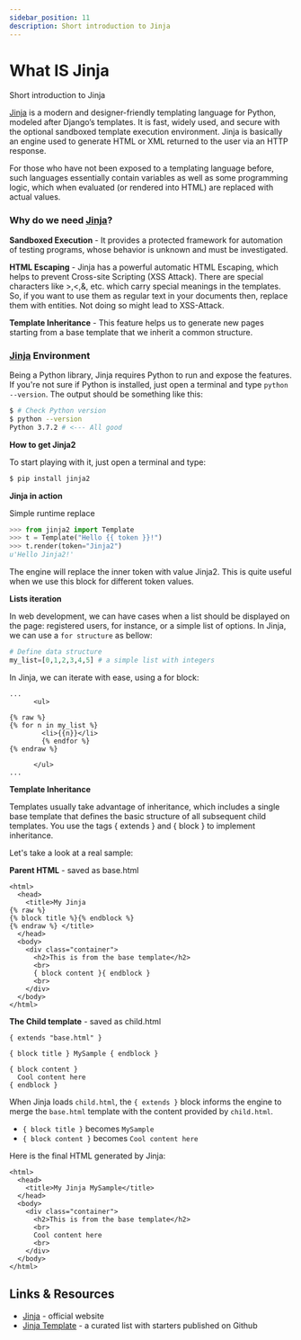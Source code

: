 ```yaml
---
sidebar_position: 11
description: Short introduction to Jinja
---
```


# What IS Jinja

<SubHeading>Short introduction to Jinja</SubHeading>

[Jinja](https://jinja.palletsprojects.com/en/2.11.x/) is a modern and designer-friendly templating language for Python, modeled after Django’s templates. It is fast, widely used, and secure with the optional sandboxed template execution environment. Jinja is basically an engine used to generate HTML or XML returned to the user via an HTTP response.

For those who have not been exposed to a templating language before, such languages essentially contain variables as well as some programming logic, which when evaluated (or rendered into HTML) are replaced with actual values.

### Why do we need [Jinja](https://jinja.palletsprojects.com/en/2.11.x/)?

**Sandboxed Execution** - It provides a protected framework for automation of testing programs, whose behavior is unknown and must be investigated.

**HTML Escaping** - Jinja has a powerful automatic HTML Escaping, which helps to prevent Cross-site Scripting (XSS Attack). There are special characters like >,<,&, etc. which carry special meanings in the templates. So, if you want to use them as regular text in your documents then, replace them with entities. Not doing so might lead to XSS-Attack.

**Template Inheritance** - This feature helps us to generate new pages starting from a base template that we inherit a common structure.

### [Jinja](https://jinja.palletsprojects.com/en/2.11.x/) Environment

Being a Python library, Jinja requires Python to run and expose the features. If you're not sure if Python is installed, just open a terminal and type `python --version`. The output should be something like this:

```bash
$ # Check Python version
$ python --version
Python 3.7.2 # <--- All good
```

**How to get Jinja2**

To start playing with it, just open a terminal and type:

```bash
$ pip install jinja2
```

**Jinja in action**

Simple runtime replace

```python
>>> from jinja2 import Template
>>> t = Template("Hello {{ token }}!")
>>> t.render(token="Jinja2")
u'Hello Jinja2!'
```

The engine will replace the inner token with value Jinja2. This is quite useful when we use this block for different token values.

**Lists iteration**

In web development, we can have cases when a list should be displayed on the page: registered users, for instance, or a simple list of options. In Jinja, we can use a `for structure` as bellow:

```python
# Define data structure
my_list=[0,1,2,3,4,5] # a simple list with integers
```

In Jinja, we can iterate with ease, using a for block:

```markup
...
      <ul>

{% raw %}
{% for n in my_list %}
        <li>{{n}}</li>
        {% endfor %}
{% endraw %}

      </ul>
...
```

**Template Inheritance**

Templates usually take advantage of inheritance, which includes a single base template that defines the basic structure of all subsequent child templates. You use the tags { extends } and { block } to implement inheritance.

Let's take a look at a real sample:

**Parent HTML** - saved as base.html

```markup
<html>
  <head>
    <title>My Jinja
{% raw %}
{% block title %}{% endblock %}
{% endraw %} </title>
  </head>
  <body>
    <div class="container">
      <h2>This is from the base template</h2>
      <br>
      { block content }{ endblock }
      <br>
    </div>
  </body>
</html>
```

**The Child template** - saved as child.html

```markup
{ extends "base.html" }

{ block title } MySample { endblock }

{ block content }
  Cool content here
{ endblock }
```

When Jinja loads `child.html`, the `{ extends }` block informs the engine to merge the `base.html` template with the content provided by `child.html`.

- `{ block title }` becomes `MySample`
- `{ block content }` becomes `Cool content here`

Here is the final HTML generated by Jinja:

```markup
<html>
  <head>
    <title>My Jinja MySample</title>
  </head>
  <body>
    <div class="container">
      <h2>This is from the base template</h2>
      <br>
      Cool content here
      <br>
    </div>
  </body>
</html>
```

## Links & Resources

- [Jinja](https://jinja.palletsprojects.com/en/2.11.x/) - official website
- [Jinja Template](https://github.com/app-generator/jinja-template) - a curated list with starters published on Github
